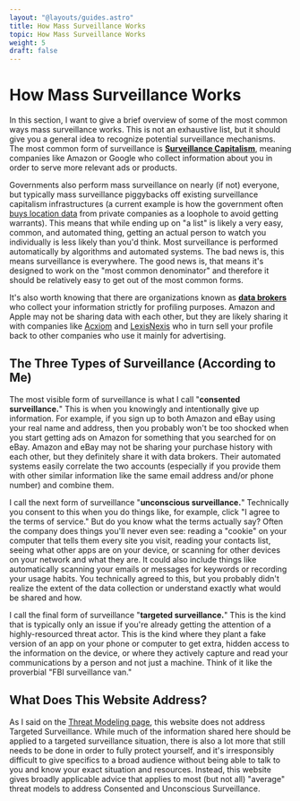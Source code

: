 ```yaml
---
layout: "@layouts/guides.astro"
title: How Mass Surveillance Works
topic: How Mass Surveillance Works
weight: 5
draft: false
---
```


# How Mass Surveillance Works

In this section, I want to give a brief overview of some of the most common ways mass surveillance works. This is not an exhaustive list, but it should give you a general idea to recognize potential surveillance mechanisms. The most common form of surveillance is **[Surveillance Capitalism](https://en.wikipedia.org/wiki/Surveillance_capitalism)**, meaning companies like Amazon or Google who collect information about you in order to serve more relevant ads or products.

Governments also perform mass surveillance on nearly (if not) everyone, but typically mass surveillance piggybacks off existing surveillance capitalism infrastructures (a current example is how the government often [buys location data](https://arstechnica.com/tech-policy/2021/01/military-intelligence-buys-location-data-instead-of-getting-warrants-memo-shows/) from private companies as a loophole to avoid getting warrants). This means that while ending up on "a list" is likely a very easy, common, and automated thing, getting an actual person to watch you individually is less likely than you'd think. Most surveillance is performed automatically by algorithms and automated systems. The bad news is, this means surveillance is everywhere. The good news is, that means it's designed to work on the "most common denominator" and therefore it should be relatively easy to get out of the most common forms.

It's also worth knowing that there are organizations known as **[data brokers](https://en.wikipedia.org/wiki/Information_broker)** who collect your information strictly for profiling purposes. Amazon and Apple may not be sharing data with each other, but they are likely sharing it with companies like [Acxiom](https://en.wikipedia.org/wiki/Acxiom) and [LexisNexis](https://en.wikipedia.org/wiki/LexisNexis) who in turn sell your profile back to other companies who use it mainly for advertising.

## The Three Types of Surveillance (According to Me)

The most visible form of surveillance is what I call "**consented surveillance.**" This is when you knowingly and intentionally give up information. For example, if you sign up to both Amazon and eBay using your real name and address, then you probably won't be too shocked when you start getting ads on Amazon for something that you searched for on eBay. Amazon and eBay may not be sharing your purchase history with each other, but they definitely share it with data brokers. Their automated systems easily correlate the two accounts (especially if you provide them with other similar information like the same email address and/or phone number) and combine them.

I call the next form of surveillance "**unconscious surveillance.**" Technically you consent to this when you do things like, for example, click "I agree to the terms of service." But do you know what the terms actually say? Often the company does things you'll never even see: reading a "cookie" on your computer that tells them every site you visit, reading your contacts list, seeing what other apps are on your device, or scanning for other devices on your network and what they are. It could also include things like automatically scanning your emails or messages for keywords or recording your usage habits. You technically agreed to this, but you probably didn't realize the extent of the data collection or understand exactly what would be shared and how.

I call the final form of surveillance "**targeted surveillance.**" This is the kind that is typically only an issue if you're already getting the attention of a highly-resourced threat actor. This is the kind where they plant a fake version of an app on your phone or computer to get extra, hidden access to the information on the device, or where they actively capture and read your communications by a person and not just a machine. Think of it like the proverbial "FBI surveillance van."

## What Does This Website Address?

As I said on the [Threat Modeling page](/guides/prologue/threat-model), this website does not address Targeted Surveillance. While much of the information shared here should be applied to a targeted surveillance situation, there is also a lot more that still needs to be done in order to fully protect yourself, and it's irresponsibly difficult to give specifics to a broad audience without being able to talk to you and know your exact situation and resources. Instead, this website gives broadly applicable advice that applies to most (but not all) "average" threat models to address Consented and Unconscious Surveillance.
